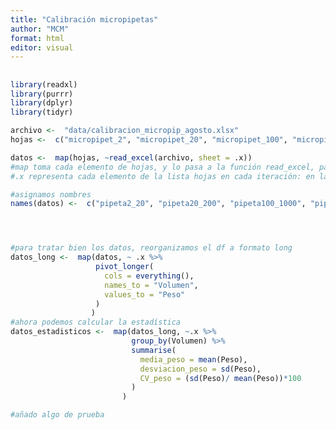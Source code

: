 ```yaml
---
title: "Calibración micropipetas"
author: "MCM"
format: html
editor: visual
---
```


## 

```r

library(readxl)
library(purrr)
library(dplyr)
library(tidyr)

archivo <-  "data/calibracion_micropip_agosto.xlsx"
hojas <-  c("micropipet_2", "micropipet_20", "micropipet_100", "micropipet_0,2_rep")

datos <-  map(hojas, ~read_excel(archivo, sheet = .x)) 
#map toma cada elemento de hojas, y lo pasa a la función read_excel, para leer cada hoja correspondiente
#.x representa cada elemento de la lista hojas en cada iteración: en la primera iteración, será micropipet_2, en la segunda micropipet_20...

#asignamos nombres
names(datos) <-  c("pipeta2_20", "pipeta20_200", "pipeta100_1000", "pipeta0.2_rep")




#para tratar bien los datos, reorganizamos el df a formato long
datos_long <-  map(datos, ~ .x %>%
                   pivot_longer(
                     cols = everything(),
                     names_to = "Volumen",
                     values_to = "Peso"
                   )
                  )
#ahora podemos calcular la estadística
datos_estadisticos <-  map(datos_long, ~.x %>%
                           group_by(Volumen) %>%
                           summarise(
                             media_peso = mean(Peso),
                             desviacion_peso = sd(Peso),
                             CV_peso = (sd(Peso)/ mean(Peso))*100
                           )
                         )

#añado algo de prueba 
                      
```
